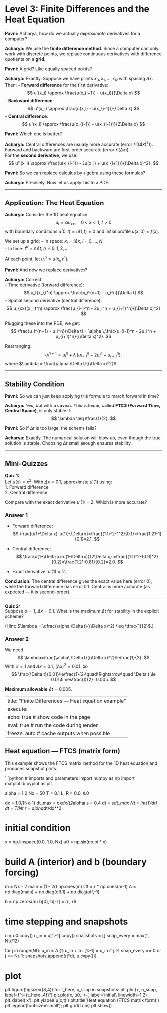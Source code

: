 # Level 3: Finite Differences and the Heat Equation

::: {.dialogue}
**Pavni:** Acharya, how do we actually *approximate* derivatives for a computer?

**Acharya:** We use the **finite difference method**. Since a computer can only work with discrete points, we replace continuous derivatives with difference quotients on a **grid**.

**Pavni:** A grid? Like equally spaced points?

**Acharya:** Exactly. Suppose we have points $x_0, x_1, \dots, x_N$ with spacing $\Delta x$. Then:
- **Forward difference** for the first derivative:
  $$
  u'(x_i) \approx \frac{u(x_{i+1}) - u(x_i)}{\Delta x}
  $$
- **Backward difference**:
  $$
  u'(x_i) \approx \frac{u(x_i) - u(x_{i-1})}{\Delta x}
  $$
- **Central difference**:
  $$
  u'(x_i) \approx \frac{u(x_{i+1}) - u(x_{i-1})}{2\Delta x}
  $$

**Pavni:** Which one is better?

**Acharya:** Central differences are usually more accurate (error $\mathcal{O}((\Delta x)^2)$). Forward and backward are first-order accurate (error $\mathcal{O}(\Delta x)$).  
For the **second derivative**, we use:
$$
u''(x_i) \approx \frac{u(x_{i-1}) - 2u(x_i) + u(x_{i+1})}{(\Delta x)^2}.
$$

**Pavni:** So we can replace calculus by algebra using these formulas?

**Acharya:** Precisely. Now let us apply this to a PDE.
:::

---

## Application: The Heat Equation

::: {.dialogue}
**Acharya:** Consider the 1D heat equation:
$$
u_t = \alpha u_{xx}, \quad 0 < x < 1,\; t>0
$$
with boundary conditions $u(0,t) = u(1,t) = 0$ and initial profile $u(x,0) = f(x)$.

We set up a grid:
- In space: $x_i = i\Delta x,\; i=0,\dots,N$  
- In time: $t^n = n\Delta t,\; n=0,1,2,\dots$

At each point, let $u_i^n \approx u(x_i,t^n)$.

**Pavni:** And now we replace derivatives?

**Acharya:** Correct.  
- Time derivative (forward difference):
  $$
  u_t(x_i,t^n) \approx \frac{u_i^{n+1} - u_i^n}{\Delta t}
  $$
- Spatial second derivative (central difference):
  $$
  u_{xx}(x_i,t^n) \approx \frac{u_{i-1}^n - 2u_i^n + u_{i+1}^n}{(\Delta x)^2}
  $$

Plugging these into the PDE, we get:
$$
\frac{u_i^{n+1} - u_i^n}{\Delta t} = \alpha \,\frac{u_{i-1}^n - 2u_i^n + u_{i+1}^n}{(\Delta x)^2}.
$$

Rearranging:
$$
u_i^{n+1} = u_i^n + \lambda\,(u_{i-1}^n - 2u_i^n + u_{i+1}^n),
$$
where $\lambda = \frac{\alpha \Delta t}{(\Delta x)^2}$.
:::

---

## Stability Condition

::: {.dialogue}
**Pavni:** So we can just keep applying this formula to march forward in time?

**Acharya:** Yes, but with a caveat. This scheme, called **FTCS (Forward Time, Central Space)**, is only stable if:
$$
\lambda \leq \tfrac{1}{2}.
$$

**Pavni:** So if $\Delta t$ is too large, the scheme fails?

**Acharya:** Exactly. The numerical solution will blow up, even though the true solution is stable. Choosing $\Delta t$ small enough ensures stability.
:::

---

## Mini-Quizzes
::: {.quiz}
**Quiz 1:**  
Let $u(x) = x^2$. With $\Delta x = 0.1$, approximate $u'(1)$ using:  
1. Forward difference  
2. Central difference  

Compare with the exact derivative $u'(1) = 2$. Which is more accurate?
:::

::: {.callout-tip collapse=true}
### Answer 1

- Forward difference:
  $$
  \frac{u(1+\Delta x)-u(1)}{\Delta x}=\frac{(1.1)^2-1^2}{0.1}=\frac{1.21-1}{0.1}=2.1.
  $$

- Central difference:
  $$
  \frac{u(1+\Delta x)-u(1-\Delta x)}{2\Delta x}
  =\frac{(1.1)^2-(0.9)^2}{0.2}=\frac{1.21-0.81}{0.2}=2.0.
  $$

- Exact derivative: $u'(1)=2$.

**Conclusion:** The central difference gives the exact value here (error $0$), while the forward difference has error $0.1$. Central is more accurate (as expected — it is second-order).
:::

---

::: {.quiz}
**Quiz 2:**  
Suppose $\alpha = 1$, $\Delta x = 0.1$. What is the maximum $\Delta t$ for stability in the explicit scheme?  

(Hint: $\lambda = \dfrac{\alpha \Delta t}{(\Delta x)^2} \leq \tfrac{1}{2}$.)
:::

::: {.callout-tip collapse=true}
### Answer 2

We need
$$
\lambda=\frac{\alpha\,\Delta t}{(\Delta x)^2}\le\frac{1}{2}.
$$
With $\alpha=1$ and $\Delta x=0.1$, $(\Delta x)^2=0.01$. So
$$
\frac{\Delta t}{0.01}\le\frac{1}{2}\quad\Rightarrow\quad
\Delta t \le 0.01\times\frac{1}{2}=0.005.
$$

**Maximum allowable** $\displaystyle \Delta t = 0.005$.
:::
---
title: "Finite Differences — Heat equation example"
execute:
  echo: true   # show code in the page
  eval: true   # run the code during render
  freeze: auto # cache outputs when possible
---

## Heat equation — FTCS (matrix form)

This example shows the FTCS matrix method for the 1D heat equation and produces snapshot plots.

```python
# imports and parameters
import numpy as np
import matplotlib.pyplot as plt

alpha = 1.0
Nx    = 50
T     = 0.1
L, R  = 0.0, 0.0

dx = 1.0/(Nx-1)
dt_max = dx*dx/(2*alpha)
s  = 0.4
dt = s*dt_max
Nt = int(T/dt)
dt = T/Nt
r  = alpha*dt/dx**2

# initial condition
x  = np.linspace(0.0, 1.0, Nx)
u0 = np.sin(np.pi * x)

# build A (interior) and b (boundary forcing)
m = Nx - 2
main = (1 - 2*r) * np.ones(m)
off  = r * np.ones(m-1)
A = np.diag(main) + np.diag(off,1) + np.diag(off,-1)

b = np.zeros(m)
b[0], b[-1] = r*L, r*R

# time stepping and snapshots
u = u0.copy()
u_in = u[1:-1].copy()
snapshots = []
snap_every = max(1, Nt//12)

for j in range(Nt):
    u_in = A @ u_in + b
    u[1:-1] = u_in
    if j % snap_every == 0 or j == Nt-1:
        snapshots.append((j*dt, u.copy()))

# plot
plt.figure(figsize=(8,4))
for t_here, u_snap in snapshots:
    plt.plot(x, u_snap, label=f"t={t_here:.4f}")
plt.plot(x, u0, 'k--', label='initial', linewidth=1.2)
plt.xlabel('x'); plt.ylabel('u(x,t)')
plt.title('Heat equation (FTCS matrix form)')
plt.legend(fontsize='small'); plt.grid(True)
plt.show()
